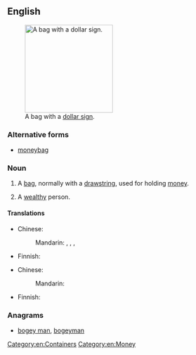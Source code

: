 {{also|moneybag}}
==English==
[[File:Mcol money bag.svg|thumb|200px|upright|A bag with a [[dollar sign]].]]

===Alternative forms===
* [[moneybag]]

===Noun===
{{en-noun}}

# A [[bag]], normally with a [[drawstring]], used for holding [[money]].
# {{context|in the plural|lang=en}} A [[wealthy]] person.

====Translations====
{{trans-top|bag used for holding money}}
* Chinese: 
*: Mandarin: {{t|cmn|錢袋|sc=Hani}}, {{t|cmn|钱袋|tr=qiándài|sc=Hani}}, {{t|cmn|錢袋子|sc=Hani}}, {{t|cmn|钱袋子|tr=qiándàizi|sc=Hani}}
{{trans-mid}}
* Finnish: {{t-needed|fi}}
{{trans-bottom}}

{{trans-top|wealthy person}}
* Chinese: 
*: Mandarin: {{t|cmn|富翁|tr=fùwēng|sc=Hani}}
{{trans-mid}}
* Finnish: {{t-needed|fi}}
{{trans-bottom}}

===Anagrams===
* [[bogey man#English|bogey man]], [[bogeyman#English|bogeyman]]

{{Commonscat|Moneybags}}

[[Category:en:Containers]]
[[Category:en:Money]]